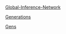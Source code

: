 [Global-Inference-Network](Infrastructure/Global-Inference-Network)

[Generations](Infrastructure/Generations)

[Gens](Infrastructure/Gens)